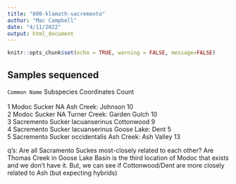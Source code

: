 ```yaml
---
title: "800-klamath-sacremento"
author: "Mac Campbell"
date: "4/11/2022"
output: html_document
---
```


```r
knitr::opts_chunk$set(echo = TRUE, warning = FALSE, message=FALSE)
```

## Samples sequenced

 `Common Name`     Subspecies    Coordinates                Count      
  <chr>             <chr>         <chr>                      <int>    
1 Modoc Sucker      NA            Ash Creek: Johnson            10     
2 Modoc Sucker      NA            Turner Creek: Garden Gulch    10     
3 Sacremento Sucker lacuanserinus Cottonwood                     9     
4 Sacremento Sucker lacuanserinus Goose Lake: Dent               5    
5 Sacremento Sucker occidentalis  Ash Creek: Ash Valley         13    

q's: Are all Sacramento Suckes most-closely related to each other?  Are Thomas Creek in Goose Lake Basin is the third location of Modoc that exists and we don't have it. But, we can see if Cottonwood/Dent are more closely related to Ash (but expecting hybrids)




